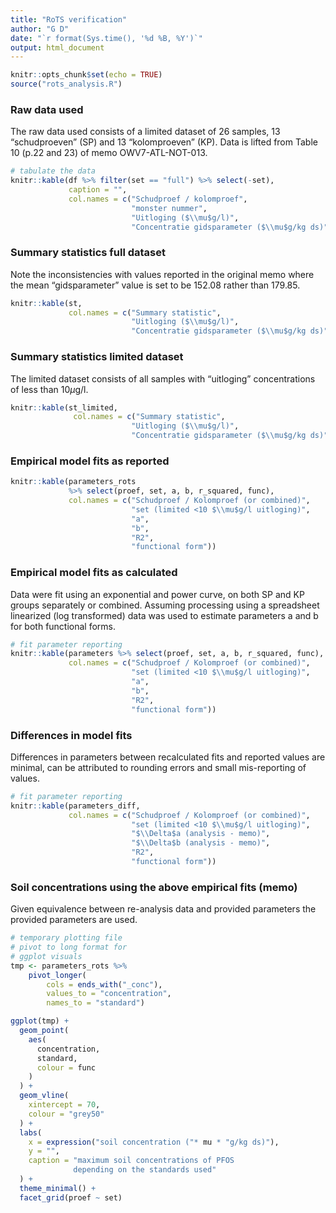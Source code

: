 ```yaml
---
title: "RoTS verification"
author: "G D"
date: "`r format(Sys.time(), '%d %B, %Y')`"
output: html_document
---
```


```r
knitr::opts_chunk$set(echo = TRUE)
source("rots_analysis.R")
```

### Raw data used

The raw data used consists of a limited dataset of 26 samples, 13 "schudproeven" (SP) and 13 "kolomproeven" (KP). Data is lifted from Table 10 (p.22 and 23) of memo OWV7-ATL-NOT-013.

```r
# tabulate the data
knitr::kable(df %>% filter(set == "full") %>% select(-set),
             caption = "",
             col.names = c("Schudproef / kolomproef",
                           "monster nummer",
                           "Uitloging ($\\mu$g/l)",
                           "Concentratie gidsparameter ($\\mu$g/kg ds)"))
```

### Summary statistics full dataset

Note the inconsistencies with values reported in the original memo where the mean
"gidsparameter" value is set to be 152.08 rather than 179.85.

```r
knitr::kable(st,
             col.names = c("Summary statistic",
                           "Uitloging ($\\mu$g/l)",
                           "Concentratie gidsparameter ($\\mu$g/kg ds)"))
```
### Summary statistics limited dataset

The limited dataset consists of all samples with "uitloging" concentrations of less than 10$\mu$g/l.

```r
knitr::kable(st_limited,
              col.names = c("Summary statistic",
                           "Uitloging ($\\mu$g/l)",
                           "Concentratie gidsparameter ($\\mu$g/kg ds)"))
```

### Empirical model fits as reported

```r
knitr::kable(parameters_rots
             %>% select(proef, set, a, b, r_squared, func),
             col.names = c("Schudproef / Kolomproef (or combined)",
                           "set (limited <10 $\\mu$g/l uitloging)",
                           "a",
                           "b",
                           "R2",
                           "functional form"))
```

### Empirical model fits as calculated

Data were fit using an exponential and power curve, on both SP and KP groups separately or combined. Assuming processing using a spreadsheet linearized (log transformed) data was used
to estimate parameters a and b for both functional forms.

```r
# fit parameter reporting
knitr::kable(parameters %>% select(proef, set, a, b, r_squared, func),
             col.names = c("Schudproef / Kolomproef (or combined)",
                           "set (limited <10 $\\mu$g/l uitloging)",
                           "a",
                           "b",
                           "R2",
                           "functional form"))
```

### Differences in model fits

Differences in parameters between recalculated fits and reported values are minimal, can be attributed to rounding errors and small mis-reporting of values.

```r
# fit parameter reporting
knitr::kable(parameters_diff,
             col.names = c("Schudproef / Kolomproef (or combined)",
                           "set (limited <10 $\\mu$g/l uitloging)",
                           "$\\Delta$a (analysis - memo)",
                           "$\\Delta$b (analysis - memo)",
                           "R2",
                           "functional form"))
```


### Soil concentrations using the above empirical fits (memo)

Given equivalence between re-analysis data and provided parameters the provided parameters are used.

```r
# temporary plotting file
# pivot to long format for
# ggplot visuals
tmp <- parameters_rots %>%
    pivot_longer(
        cols = ends_with("_conc"),
        values_to = "concentration",
        names_to = "standard")

ggplot(tmp) +
  geom_point(
    aes(
      concentration,
      standard,
      colour = func
    )
  ) +
  geom_vline(
    xintercept = 70,
    colour = "grey50"
  ) +
  labs(
    x = expression("soil concentration ("* mu * "g/kg ds)"),
    y = "",
    caption = "maximum soil concentrations of PFOS
              depending on the standards used"
  ) +
  theme_minimal() +
  facet_grid(proef ~ set)
```